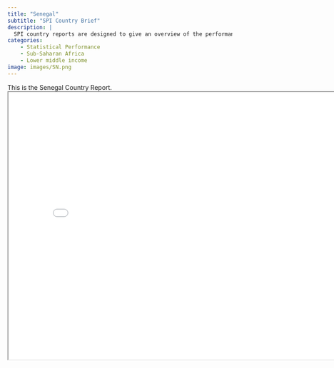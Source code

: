 ```yaml
---
title: "Senegal"
subtitle: "SPI Country Brief"
description: |
  SPI country reports are designed to give an overview of the performance of Senegal.
categories:
    - Statistical Performance
    - Sub-Saharan Africa
    - Lower middle income
image: images/SN.png
---
```


This is the Senegal Country Report.
<iframe src="charts/Senegal_chart.html" width="800" height="600"></iframe>

